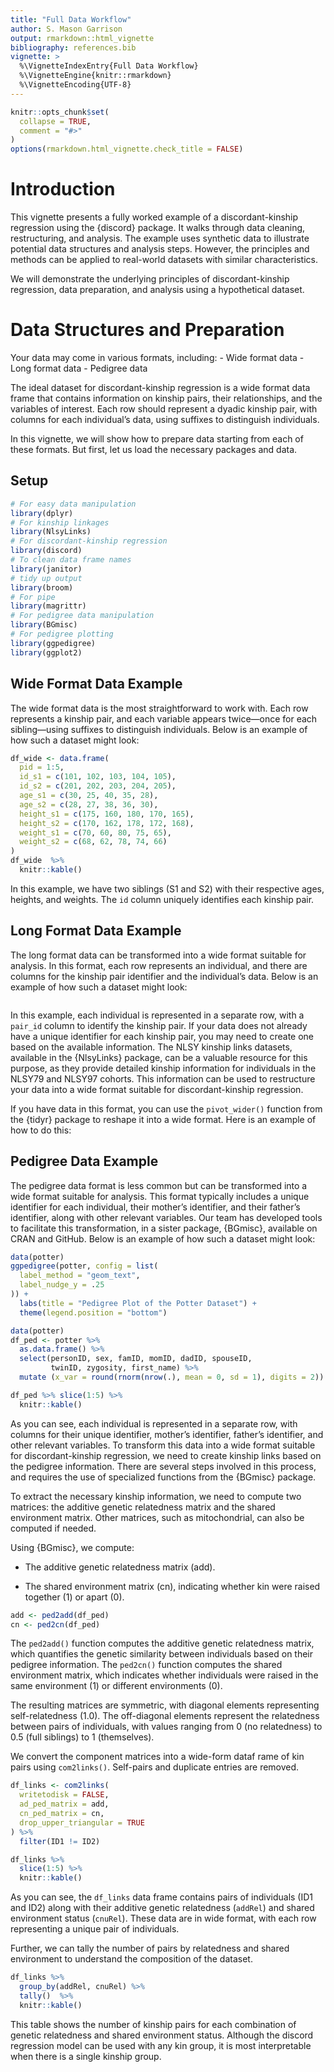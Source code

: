 ```yaml
---
title: "Full Data Workflow"
author: S. Mason Garrison
output: rmarkdown::html_vignette
bibliography: references.bib
vignette: >
  %\VignetteIndexEntry{Full Data Workflow}
  %\VignetteEngine{knitr::rmarkdown}
  %\VignetteEncoding{UTF-8}
---
```


```r
knitr::opts_chunk$set(
  collapse = TRUE,
  comment = "#>"
)
options(rmarkdown.html_vignette.check_title = FALSE)
```


# Introduction


This vignette presents a fully worked example of a discordant-kinship regression using the {discord} package. It walks through data cleaning, restructuring, and analysis. The example uses synthetic data to illustrate potential data structures and analysis steps. However, the principles and methods can be applied to real-world datasets with similar characteristics.


We will demonstrate the underlying principles of discordant-kinship regression, data preparation, and analysis using a hypothetical dataset. 

# Data Structures and Preparation

Your data may come in various formats, including:
- Wide format data
- Long format data
- Pedigree data

The ideal dataset for discordant-kinship regression is a wide format data frame that contains information on kinship pairs, their relationships, and the variables of interest. Each row should represent a dyadic kinship pair, with columns for each individual's data, using suffixes to distinguish individuals. 

In this vignette, we will show how to prepare data starting from each of these formats. But first, let us load the necessary packages and data.

## Setup
```r
# For easy data manipulation
library(dplyr)
# For kinship linkages
library(NlsyLinks)
# For discordant-kinship regression
library(discord)
# To clean data frame names
library(janitor)
# tidy up output
library(broom)
# For pipe
library(magrittr)
# For pedigree data manipulation
library(BGmisc) 
# For pedigree plotting
library(ggpedigree)
library(ggplot2)
```


## Wide Format Data Example

The wide format data is the most straightforward to work with. Each row represents a kinship pair, and each variable appears twice—once for each sibling—using suffixes to distinguish individuals. Below is an example of how such a dataset might look:

```r
df_wide <- data.frame(
  pid = 1:5,
  id_s1 = c(101, 102, 103, 104, 105),
  id_s2 = c(201, 202, 203, 204, 205),
  age_s1 = c(30, 25, 40, 35, 28),
  age_s2 = c(28, 27, 38, 36, 30),
  height_s1 = c(175, 160, 180, 170, 165),
  height_s2 = c(170, 162, 178, 172, 168),
  weight_s1 = c(70, 60, 80, 75, 65),
  weight_s2 = c(68, 62, 78, 74, 66)
) 
df_wide  %>%
  knitr::kable()
```

In this example, we have two siblings (S1 and S2) with their respective ages, heights, and weights. The `id` column uniquely identifies each kinship pair. 


## Long Format Data Example

The long format data can be transformed into a wide format suitable for analysis. In this format, each row represents an individual, and there are columns for the kinship pair identifier and the individual's data. Below is an example of how such a dataset might look:

```r

```

In this example, each individual is represented in a separate row, with a `pair_id` column to identify the kinship pair. If your data does not already have a unique identifier for each kinship pair, you may need to create one based on the available information. The NLSY kinship links datasets, available in the {NlsyLinks} package, can be a valuable resource for this purpose, as they provide detailed kinship information for individuals in the NLSY79 and NLSY97 cohorts. This information can be used to restructure your data into a wide format suitable for discordant-kinship regression.

If you have data in this format, you can use the `pivot_wider()` function from the {tidyr} package to reshape it into a wide format. Here is an example of how to do this:



## Pedigree Data Example

The pedigree data format is less common but can be transformed into a wide format suitable for analysis. This format typically includes a unique identifier for each individual, their mother's identifier, and their father's identifier, along with other relevant variables. Our team has developed tools to facilitate this transformation, in a sister package, {BGmisc}, available on CRAN and GitHub. Below is an example of how such a dataset might look:

```r
data(potter)
ggpedigree(potter, config = list(
  label_method = "geom_text",
  label_nudge_y = .25
)) +
  labs(title = "Pedigree Plot of the Potter Dataset") +
  theme(legend.position = "bottom")
```


```r
data(potter)
df_ped <- potter %>%
  as.data.frame() %>%
  select(personID, sex, famID, momID, dadID, spouseID, 
         twinID, zygosity, first_name) %>% 
  mutate (x_var = round(rnorm(nrow(.), mean = 0, sd = 1), digits = 2))

df_ped %>% slice(1:5) %>%
  knitr::kable()
```

As you can see, each individual is represented in a separate row, with columns for their unique identifier, mother's identifier, father's identifier, and other relevant variables. To transform this data into a wide format suitable for discordant-kinship regression, we need to create kinship links based on the pedigree information. There are several steps involved in this process, and requires the use of specialized functions from the {BGmisc} package.


To extract the necessary kinship information, we need to compute two matrices: the additive genetic relatedness matrix and the shared environment matrix. Other matrices, such as mitochondrial, can also be computed if needed.

Using {BGmisc}, we compute:

- The additive genetic relatedness matrix (add).

- The shared environment matrix (cn), indicating whether kin were raised together (1) or apart (0).


```r
add <- ped2add(df_ped)
cn <- ped2cn(df_ped)
```

The `ped2add()` function computes the additive genetic relatedness matrix, which quantifies the genetic similarity between individuals based on their pedigree information. The `ped2cn()` function computes the shared environment matrix, which indicates whether individuals were raised in the same environment (1) or different environments (0).

The resulting matrices are symmetric, with diagonal elements representing self-relatedness (1.0). The off-diagonal elements represent the relatedness between pairs of individuals, with values ranging from 0 (no relatedness) to 0.5 (full siblings) to 1 (themselves).

We convert the component matrices into a wide-form dataf rame of kin pairs using `com2links()`. Self-pairs and duplicate entries are removed.

```r
df_links <- com2links(
  writetodisk = FALSE,
  ad_ped_matrix = add,
  cn_ped_matrix = cn,
  drop_upper_triangular = TRUE
) %>%
  filter(ID1 != ID2)

df_links %>%
  slice(1:5) %>%
  knitr::kable()
```

As you can see, the `df_links` data frame contains pairs of individuals (ID1 and ID2) along with their additive genetic relatedness (`addRel`) and shared environment status (`cnuRel`). These data are in wide format, with each row representing a unique pair of individuals.

Further, we can tally the number of pairs by relatedness and shared environment to understand the composition of the dataset.

```r
df_links %>%
  group_by(addRel, cnuRel) %>%
  tally()  %>%
  knitr::kable()
```

This table shows the number of kinship pairs for each combination of genetic relatedness and shared environment status. Although the discord regression model can be used with any kin group, it is most interpretable when there is a single kinship group.
